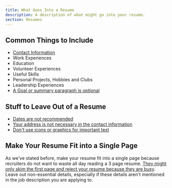 ```yaml
---
title: What Goes Into a Resume
description: A description of what might go into your resume.
section: Resumes
---
```


## Common Things to Include
- [Contact Information](/resume/tips/contact-information)
- Work Experiences
- Education
- Volunteer Experiences
- Useful Skills
- Personal Projects, Hobbies and Clubs
- Leadership Experiences
- [A Goal or summary paragraph is optional](/resume/tips/goal-is-optional.html)

## Stuff to Leave Out of a Resume

- [Dates are not recommended](/resume/tips/dates-not-recommended)
- [Your address is not necessary in the contact information](/resume/tips/address-not-recommended)
- [Don't use icons or graphics for important text](/resume/tips/no-icons-or-graphics)

## Make Your Resume Fit into a Single Page

As we've stated before, make your resume fit into a single page because recruiters do not want to waste all day reading a 3 page resume. [They might only skim the first page and reject your resume because they are busy](/common-ideas/recruiters-are-busy/). Leave out non-essential details, especially if these details aren't mentioned in the job description you are applying to.

